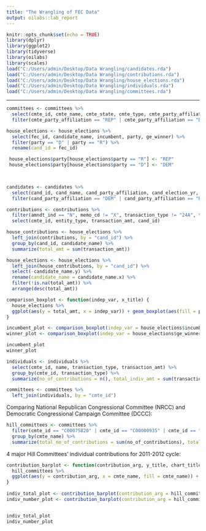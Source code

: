 ---
title: "The Wrangling of FEC Data"
output: oilabs::lab_report
---

```{r setup, include=FALSE}
knitr::opts_chunk$set(echo = TRUE)
library(dplyr)
library(ggplot2)
library(tidyverse)
library(oilabs)
library(scales)
load("C:/Users/admin/Desktop/Data Wrangling/candidates.rda")
load("C:/Users/admin/Desktop/Data Wrangling/contributions.rda")
load("C:/Users/admin/Desktop/Data Wrangling/house_elections.rda")
load("C:/Users/admin/Desktop/Data Wrangling/individuals.rda")
load("C:/Users/admin/Desktop/Data Wrangling/committees.rda")

```

* * *


```{r}


committees <- committees %>%
  select(cmte_id, cmte_name, cmte_state, cmte_type, cmte_party_affiliation, cand_id) %>%
  filter(cmte_party_affiliation == "REP" | cmte_party_affiliation == "DEM")

house_elections <- house_elections %>%
  select(fec_id, candidate_name, incumbent, party, ge_winner) %>%
  filter(party == "D" | party == "R") %>%
  rename(cand_id = fec_id) 

 house_elections$party[house_elections$party == "R"] <- "REP"
 house_elections$party[house_elections$party == "D"] <- "DEM"

  
```



```{r}

candidates <- candidates %>%
  select(cand_id, cand_name, cand_party_affiliation, cand_election_yr, cand_office_state, cand_office, cand_office_district, cand_ici) %>%
  filter(cand_party_affiliation == "DEM" | cand_party_affiliation == "REP")

```



```{r}

contributions <- contributions %>%
  filter(amndt_ind == "N", memo_cd != "X", transaction_type != "24A", transaction_type != "24N") %>%
  select(cmte_id, entity_type, transaction_amt, cand_id)

```



```{r}

house_contributions <- house_elections %>%
  left_join(contributions, by = "cand_id") %>%
  group_by(cand_id, candidate_name) %>%
  summarize(total_amt = sum(transaction_amt))

```

```{r}

house_elections <- house_elections %>%
  left_join(house_contributions, by = "cand_id") %>%
  select(-candidate_name.y) %>%
  rename(candidate_name = candidate_name.x) %>%
  filter(!is.na(total_amt)) %>%
  arrange(desc(total_amt))

```


```{r}

comparison_boxplot <- function(indep_var, x_title) {
  house_elections %>%
  ggplot(aes(y = total_amt, x = indep_var)) + geom_boxplot(aes(fill = party)) + scale_fill_manual(values=c("blue", "red")) + scale_y_continuous(labels = comma) + labs(x = x_title, y = "Contributions to Candidate from Committees")
}

incumbent_plot <- comparison_boxplot(indep_var = house_elections$incumbent, x_title = "Incumbent?")
winner_plot <- comparison_boxplot(indep_var = house_elections$ge_winner, x_title = "Won General Election?")

incumbent_plot
winner_plot

```

```{r}

individuals <- individuals %>%
  select(cmte_id, name, transaction_type, transaction_amt) %>%
  group_by(cmte_id, transaction_type) %>%
  summarize(no_of_contributions = n(), total_indiv_amt = sum(transaction_amt))

```

```{r}

committees <- committees %>%
  left_join(individuals, by = "cmte_id")

```

Comparing National Republican Congressional Committee (NRCC) and Democratic Congressional Campaign Committee (DCCC):

```{r}

hill_committees <- committees %>%
  filter(cmte_id == "C00075820" | cmte_id == "C00000935" | cmte_id == "C00027466" | cmte_id == "C00042366") %>%
  group_by(cmte_name) %>%
  summarize(total_no_of_contributions = sum(no_of_contributions), total_indiv_contributions = sum(total_indiv_amt))

```
 
4 major Hill Committees' individual contributions for 2011-2012 cycle:

```{r}

contribution_barplot <- function(contribution_arg, y_title, chart_title) {
  hill_committees %>%
  ggplot(aes(y = contribution_arg, x = cmte_name, fill = cmte_name)) + ggtitle(chart_title) + geom_bar(stat = "identity") + scale_fill_manual(name = "Committee Name", values=c("cornflowerblue", "blue", "pink", "red")) + scale_y_continuous(labels = comma) + theme(axis.text.x = element_blank(), axis.ticks.x = element_blank()) + labs(y = y_title, x = element_blank())
}
  
indiv_total_plot <- contribution_barplot(contribution_arg = hill_committees$total_indiv_contributions, y_title = "Total Raised From Individual Contributions", chart_title = "Amount Raised from Individuals")
indiv_number_plot <- contribution_barplot(contribution_arg = hill_committees$total_no_of_contributions, y_title = "Total Number of Individual Contributions", chart_title = "Number of Individual Contributions Received")


indiv_total_plot
indiv_number_plot

```




